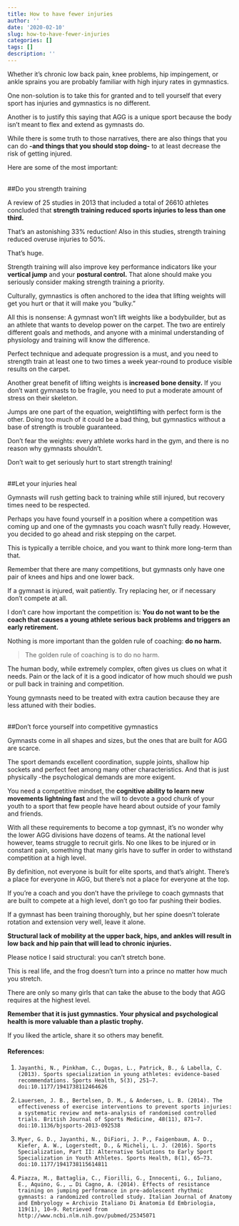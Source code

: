```yaml
---
title: How to have fewer injuries
author: ''
date: '2020-02-10'
slug: how-to-have-fewer-injuries
categories: []
tags: []
description: ''
---
```

Whether it's chronic low back pain, knee problems, hip impingement, or ankle sprains you are probably familiar with high injury rates in gymnastics.

One non-solution is to take this for granted and to tell yourself that every sport has injuries and gymnastics is no different. 

Another is to justify this saying that AGG is a unique sport because the body isn't meant to flex and extend as gymnasts do. 

While there is some truth to those narratives, there are also things that you can do **-and things that you should stop doing-** to at least decrease the risk of getting injured. 

Here are some of the most important:  
<br />

##Do you strength training

A review of 25 studies in 2013 that included a total of 26610 athletes concluded that **strength training reduced sports injuries to less than one third.** 

That's an astonishing 33% reduction! Also in this studies, strength training reduced overuse injuries to 50%. 

That's huge. 

Strength training will also improve key performance indicators like your **vertical jump** and your **postural control.** That alone should make you seriously consider making strength training a priority. 

Culturally, gymnastics is often anchored to the idea that lifting weights will get you hurt or that it will make you "bulky." 

All this is nonsense: A gymnast won't lift weights like a bodybuilder, but as an athlete that wants to develop power on the carpet. The two are entirely different goals and methods, and anyone with a minimal understanding of physiology and training will know the difference. 

Perfect technique and adequate progression is a must, and you need to strength train at least one to two times a week year-round to produce visible results on the carpet.

Another great benefit of lifting weights is **increased bone density.** If you don't want gymnasts to be fragile, you need to put a moderate amount of stress on their skeleton. 

Jumps are one part of the equation, weightlifting with perfect form is the other. Doing too much of it could be a bad thing, but gymnastics without a base of strength is trouble guaranteed. 

Don't fear the weights: every athlete works hard in the gym, and there is no reason why gymnasts shouldn't. 

Don’t wait to get seriously hurt to start strength training!  
<br />

##Let your injuries heal  

Gymnasts will rush getting back to training while still injured, but recovery times need to be respected.

Perhaps you have found yourself in a position where a competition was coming up and one of the gymnasts you coach wasn't fully ready. However, you decided to go ahead and risk stepping on the carpet. 

This is typically a terrible choice, and you want to think more long-term than that.

Remember that there are many competitions, but gymnasts only have one pair of knees and hips and one lower back. 

If a gymnast is injured, wait patiently. Try replacing her, or if necessary don't compete at all. 

I don't care how important the competition is: **You do not want to be the coach that causes a young athlete serious back problems and triggers an early retirement.**

Nothing is more important than the golden rule of coaching: **do no harm.**

>The golden rule of coaching is to do no harm.


The human body, while extremely complex, often gives us clues on what it needs. Pain or the lack of it is a good indicator of how much should we push or pull back in training and competition. 

Young gymnasts need to be treated with extra caution because they are less attuned with their bodies.  
<br />


##Don't force yourself into competitive gymnastics 

Gymnasts come in all shapes and sizes, but the ones that are built for AGG are scarce. 

The sport demands excellent coordination, supple joints, shallow hip sockets and perfect feet among many other characteristics. And that is just physically -the psychological demands are more exigent.

You need a competitive mindset, the **cognitive ability to learn new movements lightning fast** and the will to devote a good chunk of your youth to a sport that few people have heard about outside of your family and friends.

With all these requirements to become a top gymnast, it's no wonder why the lower AGG divisions have dozens of teams. At the national level however, teams struggle to recruit girls. No one likes to be injured or in constant pain, something that many girls have to suffer in order to withstand competition at a high level. 

By definition, not everyone is built for elite sports, and that's alright. There's a place for everyone in AGG, but there's not a place for everyone at the top.

If you're a coach and you don't have the privilege to coach gymnasts that are built to compete at a high level, don't go too far pushing their bodies. 

If a gymnast has been training thoroughly, but her spine doesn't tolerate rotation and extension very well, leave it alone. 

**Structural lack of mobility at the upper back, hips, and ankles will result in low back and hip pain that will lead to chronic injuries.**

Please notice I said structural: you can't stretch bone.

This is real life, and the frog doesn't turn into a prince no matter how much you stretch.

There are only so many girls that can take the abuse to the body that AGG requires at the highest level. 

**Remember that it is just gymnastics. Your physical and psychological health is more valuable than a plastic trophy.**

If you liked the article, share it so others may benefit.

#### References:

1.     Jayanthi, N., Pinkham, C., Dugas, L., Patrick, B., & Labella, C. (2013). Sports specialization in young athletes: evidence-based recommendations. Sports Health, 5(3), 251–7. doi:10.1177/1941738112464626

2.     Lauersen, J. B., Bertelsen, D. M., & Andersen, L. B. (2014). The effectiveness of exercise interventions to prevent sports injuries: a systematic review and meta-analysis of randomised controlled trials. British Journal of Sports Medicine, 48(11), 871–7. doi:10.1136/bjsports-2013-092538

3.     Myer, G. D., Jayanthi, N., DiFiori, J. P., Faigenbaum, A. D., Kiefer, A. W., Logerstedt, D., & Micheli, L. J. (2016). Sports Specialization, Part II: Alternative Solutions to Early Sport Specialization in Youth Athletes. Sports Health, 8(1), 65–73. doi:10.1177/1941738115614811

4.     Piazza, M., Battaglia, C., Fiorilli, G., Innocenti, G., Iuliano, E., Aquino, G., … Di Cagno, A. (2014). Effects of resistance training on jumping performance in pre-adolescent rhythmic gymnasts: a randomized controlled study. Italian Journal of Anatomy and Embryology = Archivio Italiano Di Anatomia Ed Embriologia, 119(1), 10–9. Retrieved from http://www.ncbi.nlm.nih.gov/pubmed/25345071


